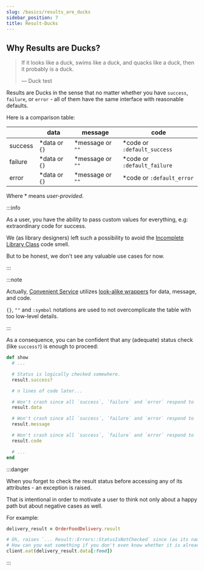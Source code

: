 ```yaml
---
slug: /basics/results_are_ducks
sidebar_position: 7
title: Result-Ducks
---
```


## Why Results are Ducks?

> If it looks like a duck, swims like a duck, and quacks like a duck, then it probably is a duck.
>
> — Duck test

Results are Ducks in the sense that no matter whether you have `success`, `failure`, or `error` - all of them have the same interface with reasonable defaults.

Here is a comparison table:

| | data | message | code |
| - | - | - | - |
| success | *data or `{}` | *message or `""` | *code or `:default_success` |
| failure | *data or `{}` | *message or `""` | *code or `:default_failure` |
| error | *data or `{}` | *message or `""` | *code or `:default_error` |

Where \* means _user-provided_.

:::info

As a user, you have the ability to pass custom values for everything, e.g: extraordinary code for success.

We (as library designers) left such a possibility to avoid the [Incomplete Library Class](https://refactoring.guru/smells/incomplete-library-class) code smell.

But to be honest, we don't see any valuable use cases for now.

:::

:::note

Actually, [Convenient Service](/) utilizes [look-alike wrappers](https://www.justinweiss.com/articles/a-decorator-vs-a-subclass/) for data, message, and code.

`{}`, `""` and `:symbol` notations are used to not overcomplicate the table with too low-level details.

:::

As a consequence, you can be confident that any (adequate) status check (like `success?`) is enough to proceed:

```ruby
def show
  # ...

  # Status is logically checked somewhere.
  result.success?

  # n lines of code later...

  # Won't crash since all `success`, `failure` and `error` respond to `data` and have reasonable defaults.
  result.data

  # Won't crash since all `success`, `failure` and `error` respond to `message` and have reasonable defaults.
  result.message

  # Won't crash since all `success`, `failure` and `error` respond to `code` and have reasonable defaults.
  result.code

  # ...
end
```

:::danger

When you forget to check the result status before accessing any of its attributes - an exception is raised.

That is intentional in order to motivate a user to think not only about a happy path but about negative cases as well.

For example:

```ruby
delivery_result = OrderFoodDelivery.result

# Oh, raises `... Result::Errors::StatusIsNotChecked` since (as its name states) status is not checked.
# How can you eat something if you don't even know whether it is already delivered or not 🙂?
client.eat(delivery_result.data[:food])
```

:::
